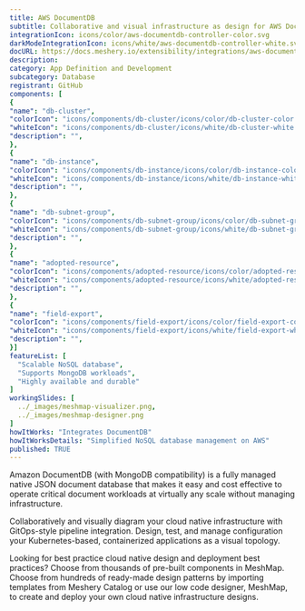 ```yaml
---
title: AWS DocumentDB
subtitle: Collaborative and visual infrastructure as design for AWS DocumentDB
integrationIcon: icons/color/aws-documentdb-controller-color.svg
darkModeIntegrationIcon: icons/white/aws-documentdb-controller-white.svg
docURL: https://docs.meshery.io/extensibility/integrations/aws-documentdb-controller
description: 
category: App Definition and Development
subcategory: Database
registrant: GitHub
components: [
{
"name": "db-cluster",
"colorIcon": "icons/components/db-cluster/icons/color/db-cluster-color.svg",
"whiteIcon": "icons/components/db-cluster/icons/white/db-cluster-white.svg",
"description": "",
},
{
"name": "db-instance",
"colorIcon": "icons/components/db-instance/icons/color/db-instance-color.svg",
"whiteIcon": "icons/components/db-instance/icons/white/db-instance-white.svg",
"description": "",
},
{
"name": "db-subnet-group",
"colorIcon": "icons/components/db-subnet-group/icons/color/db-subnet-group-color.svg",
"whiteIcon": "icons/components/db-subnet-group/icons/white/db-subnet-group-white.svg",
"description": "",
},
{
"name": "adopted-resource",
"colorIcon": "icons/components/adopted-resource/icons/color/adopted-resource-color.svg",
"whiteIcon": "icons/components/adopted-resource/icons/white/adopted-resource-white.svg",
"description": "",
},
{
"name": "field-export",
"colorIcon": "icons/components/field-export/icons/color/field-export-color.svg",
"whiteIcon": "icons/components/field-export/icons/white/field-export-white.svg",
"description": "",
}]
featureList: [
  "Scalable NoSQL database",
  "Supports MongoDB workloads",
  "Highly available and durable"
]
workingSlides: [
  ../_images/meshmap-visualizer.png,
  ../_images/meshmap-designer.png
]
howItWorks: "Integrates DocumentDB"
howItWorksDetails: "Simplified NoSQL database management on AWS"
published: TRUE
---
```

<p>
Amazon DocumentDB (with MongoDB compatibility) is a fully managed native JSON document database that makes it easy and cost effective to operate critical document workloads at virtually any scale without managing infrastructure.
</p>
<p>
    Collaboratively and visually diagram your cloud native infrastructure with GitOps-style pipeline integration. Design, test, and manage configuration your Kubernetes-based, containerized applications as a visual topology.
</p>
<p>
    Looking for best practice cloud native design and deployment best practices? Choose from thousands of pre-built components in MeshMap. Choose from hundreds of ready-made design patterns by importing templates from Meshery Catalog or use our low code designer, MeshMap, to create and deploy your own cloud native infrastructure designs.
</p>
